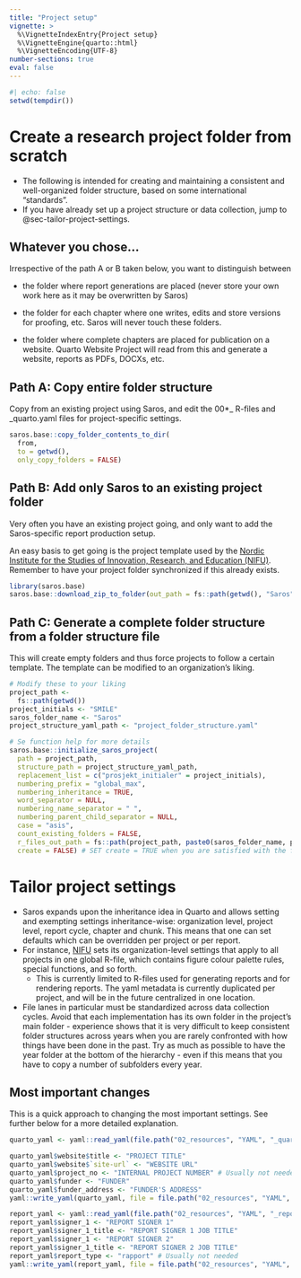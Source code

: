 ```yaml
---
title: "Project setup"
vignette: >
  %\VignetteIndexEntry{Project setup}
  %\VignetteEngine{quarto::html}
  %\VignetteEncoding{UTF-8}
number-sections: true
eval: false
---
```


```r
#| echo: false
setwd(tempdir())
```

# Create a research project folder from scratch

-   The following is intended for creating and maintaining a consistent and well-organized folder structure, based on some international "standards".
-   If you have already set up a project structure or data collection, jump to @sec-tailor-project-settings.

## Whatever you chose...

:::{.callout-warning}

Irrespective of the path A or B taken below, you want to distinguish between

-   the folder where report generations are placed (never store your own work here as it may be overwritten by Saros)

-   the folder for each chapter where one writes, edits and store versions for proofing, etc. Saros will never touch these folders.

-   the folder where complete chapters are placed for publication on a website. Quarto Website Project will read from this and generate a website, reports as PDFs, DOCXs, etc.

:::

## Path A: Copy entire folder structure

Copy from an existing project using Saros, and edit the 00*_ R-files and _quarto.yaml files for project-specific settings.

```r
saros.base::copy_folder_contents_to_dir(
  from, 
  to = getwd(),
  only_copy_folders = FALSE)
```

## Path B: Add only Saros to an existing project folder

Very often you have an existing project going, and only want to add the Saros-specific report production setup.

An easy basis to get going is the project template used by the [Nordic Institute for the Studies of Innovation, Research, and Education (NIFU)](https://www.nifu.no).
Remember to have your project folder synchronized if this already exists.


```r
library(saros.base)
saros.base::download_zip_to_folder(out_path = fs::path(getwd(), "Saros")) # Set to your project folder's Saros-folder (keep absolute folder path as short as possible)
```

## Path C: Generate a complete folder structure from a folder structure file

This will create empty folders and thus force projects to follow a certain template. The template can be modified to an organization's liking.

```r
# Modify these to your liking
project_path <- 
  fs::path(getwd())
project_initials <- "SMILE"
saros_folder_name <- "Saros"
project_structure_yaml_path <- "project_folder_structure.yaml"

# Se function help for more details
saros.base::initialize_saros_project(
  path = project_path, 
  structure_path = project_structure_yaml_path, 
  replacement_list = c("prosjekt_initialer" = project_initials),
  numbering_prefix = "global_max",
  numbering_inheritance = TRUE,
  word_separator = NULL,
  numbering_name_separator = " ",
  numbering_parent_child_separator = NULL,
  case = "asis",
  count_existing_folders = FALSE,
  r_files_out_path = fs::path(project_path, paste0(saros_folder_name, project_initials), "01_script", "script_templates"), 
  create = FALSE) # SET create = TRUE when you are satisfied with the folder structure
```


# Tailor project settings{#sec-tailor-project-settings}

-   Saros expands upon the inheritance idea in Quarto and allows setting and exempting settings inheritance-wise: organization level, project level, report cycle, chapter and chunk. This means that one can set defaults which can be overridden per project or per report.
-   For instance, [NIFU](https://www.nifu.no) sets its organization-level settings that apply to all projects in one global R-file, which contains figure colour palette rules, special functions, and so forth.
    -   This is currently limited to R-files used for generating reports and for rendering reports. The yaml metadata is currently duplicated per project, and will be in the future centralized in one location.
-   File lanes in particular must be standardized across data collection cycles. Avoid that each implementation has its own folder in the project's main folder - experience shows that it is very difficult to keep consistent folder structures across years when you are rarely confronted with how things have been done in the past. Try as much as possible to have the year folder at the bottom of the hierarchy - even if this means that you have to copy a number of subfolders every year.

## Most important changes
This is a quick approach to changing the most important settings. See further below for a more detailed explanation.

```r
quarto_yaml <- yaml::read_yaml(file.path("02_resources", "YAML", "_quarto.yaml"))

quarto_yaml$website$title <- "PROJECT TITLE"
quarto_yaml$website$`site-url` <- "WEBSITE URL"
quarto_yaml$project_no <- "INTERNAL PROJECT NUMBER" # Usually not needed
quarto_yaml$funder <- "FUNDER"
quarto_yaml$funder_address <- "FUNDER'S ADDRESS"
yaml::write_yaml(quarto_yaml, file = file.path("02_resources", "YAML", "_quarto.yaml"))

report_yaml <- yaml::read_yaml(file.path("02_resources", "YAML", "_report_header.yaml"))
report_yaml$signer_1 <- "REPORT SIGNER 1"
report_yaml$signer_1_title <- "REPORT SIGNER 1 JOB TITLE"
report_yaml$signer_1 <- "REPORT SIGNER 2"
report_yaml$signer_1_title <- "REPORT SIGNER 2 JOB TITLE"
report_yaml$report_type <- "rapport" # Usually not needed
yaml::write_yaml(report_yaml, file = file.path("02_resources", "YAML", "_report_header.yaml"))

```